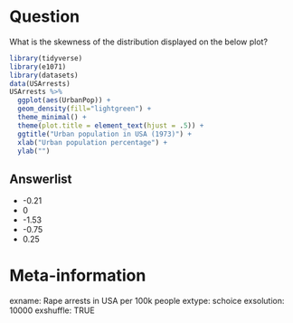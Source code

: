 
Question
========
  
What is the skewness of the distribution displayed on the below plot?
\
```r
library(tidyverse)
library(e1071)
library(datasets)
data(USArrests)
USArrests %>%
  ggplot(aes(UrbanPop)) +
  geom_density(fill="lightgreen") +
  theme_minimal() +
  theme(plot.title = element_text(hjust = .5)) +
  ggtitle("Urban population in USA (1973)") +
  xlab("Urban population percentage") +
  ylab("")
```


Answerlist
----------
* -0.21
* 0
* -1.53
* -0.75
* 0.25

Meta-information
================
  exname: Rape arrests in USA per 100k people
extype: schoice
exsolution: 10000
exshuffle: TRUE